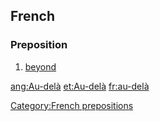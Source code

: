 ==French==

===Preposition===
# [[beyond]]

[[Category:French prepositions]]

[[ang:Au-delà]]
[[et:Au-delà]]
[[fr:au-delà]]